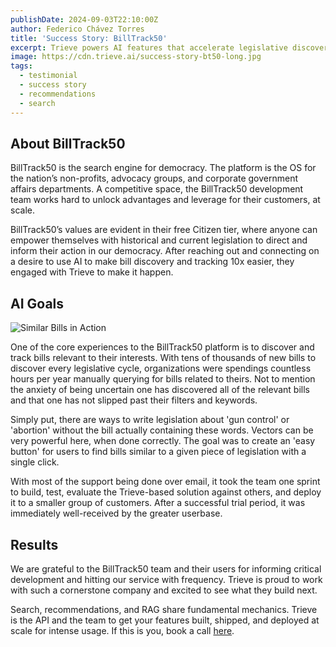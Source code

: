 ```yaml
---
publishDate: 2024-09-03T22:10:00Z
author: Federico Chávez Torres
title: 'Success Story: BillTrack50'
excerpt: Trieve powers AI features that accelerate legislative discovery, win deals, and expand accounts.
image: https://cdn.trieve.ai/success-story-bt50-long.jpg
tags:
  - testimonial
  - success story
  - recommendations
  - search
---
```


## About BillTrack50

BillTrack50 is the search engine for democracy. The platform is the OS for the nation’s non-profits, advocacy groups, and corporate government affairs departments. A competitive space, the BillTrack50 development team works hard to unlock advantages and leverage for their customers, at scale. 

BillTrack50’s values are evident in their free Citizen tier, where anyone can empower themselves with historical and current legislation to direct and inform their action in our democracy. After reaching out and connecting on a desire to use AI to make bill discovery and tracking 10x easier, they engaged with Trieve to make it happen.

## AI Goals

![Similar Bills in Action](https://cdn.trieve.ai/BT50%20AI_720.gif)

One of the core experiences to the BillTrack50 platform is to discover and track bills relevant to their interests. With tens of thousands of new bills to discover every legislative cycle, organizations were spendings countless hours per year manually querying for bills related to theirs. Not to mention the anxiety of being uncertain one has discovered all of the relevant bills and that one has not slipped past their filters and keywords. 

Simply put, there are ways to write legislation about 'gun control' or 'abortion' without the bill actually containing these words. Vectors can be very powerful here, when done correctly. The goal was to create an 'easy button' for users to find bills similar to a given piece of legislation with a single click.

With most of the support being done over email, it took the team one sprint to build, test, evaluate the Trieve-based solution against others, and deploy it to a smaller group of customers. After a successful trial period, it was immediately well-received by the greater userbase.

<Quote 
  text="Trieve has been more than a vendor to us; they've been a true partner in helping us realize our AI aspirations. From the outset, their team demonstrated exceptional patience and expertise, guiding us through every step of the process. Their timely support and advice, rooted in deep experience and knowledge, was crucial to our success. We were actually able to roll out our new AI-driven features well ahead of schedule.  For any company looking to add AI features into their product, Trieve is the go-to expert you can trust." 
  attribution="Karen Suhaka - Chief Catalyst"
/>

## Results

We are grateful to the BillTrack50 team and their users for informing critical development and hitting our service with frequency. Trieve is proud to work with such a cornerstone company and excited to see what they build next.

Search, recommendations, and RAG share fundamental mechanics. Trieve is the API and the team to get your features built, shipped, and deployed at scale for intense usage. If this is you, book a call [here](https://cal.com/nick.k/meet?duration=30&date=2024-09-03&month=2024-09).
